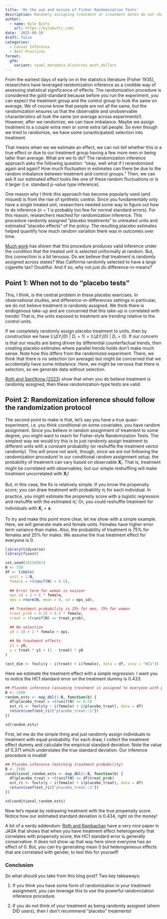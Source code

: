 ```yaml
---
title: 'On the use and misuse of Fisher Randomization Tests'
description: Randomly assigning treatment or treatment dates do not show observational estimators are robust (except in special cases)
author: 
  - name: Kyle Butts
    url: https://kylebutts.com/
date: '2025-09-18'
draft: false
categories:
  - Causal Inference
  - Best Practices
format:
  gfm:
    variant: +yaml_metadata_block+tex_math_dollars
---
```


From the earliest days of early on in the statistics literature (Fisher 1935), researchers have leveraged randomization inference as a credible way of assessing statistical significance of effects.
The randomization procedure is considered the gold-standard because before you run the experiment, you can expect the treatment group and the control group to look the same on average. 
We of course know that people are not all the same, but the randomization ensures us that the observable and unobservable characteristics all look the same (on average across experiments!). 
However, after we randomize, we can have imbalance. 
Maybe we assign treatment to a couple extra men or some extra tall people. 
So even though we tried to randomize, we have some (unanticipated) selection into treatment.

That means when we we estimate an effect, we can not tell whether this is a true effect or due to our treatment group having a few more men or being taller than average. 
What are we to do? 
The randomization inference approach asks the following question: "okay, well what if I rerandomized again and again? How much fluctuation in estimates can there be due to the random imbalance between treatment and control groups."
Then, we can ask if our estimated effect looks like one of these random fluctuations or is it larger (i.e. standard p-value type inference). 

One reason why I think this approach has become popularly used (and misued) is from the rise of synthetic control.
Since you fundamentally only have a single treated unit, researchers needed some way to figure out how to do inference ($n = 1$ is probably too few for normal standard errors).
For this reason, researchers reached for randomization inference. 
This procedure randomly assigned "placebo treatments" to untreated units and estimated "placebo effects" of the policy.
The resulting placebo estimates helped quantify how much random variation there was in outcomes over time.

[Much work](https://arxiv.org/pdf/2401.07152) has shown that this procedure produces valid inference under the condition that the treated unit is selected uniformally at random.
But, this connection is a bit tenuous. 
Do we believe that treatment is randomly assigned across states? 
Was California randomly selected to have a large cigarette tax? 
Doubtful. And if so, why not just do difference-in-means?

## Point 1: When not to do "placebo tests"

This, I think, is the central problem in these placebo exercises. 
In observational studies, and difference-in-differences settings in particular, we do not believe treatment is randomly assigned.
We think there is endogenous take-up and are concerned that this take-up is correlated with trends! 
That is, the units exposed to treatment are trending relative to the control units. 

If we completely randomly assign placebo treatment to units, then by construction we have $\mathbb{E}(\Delta Y_i(0) \ | \ D_i = 1) = \mathbb{E}(\Delta Y_i(0) \ | \ D_i = 0)$. 
If our concern is that our results are being driven by differential counterfactual trends, then creating placebo estimates where parallel trends holds don't make much sense.
Note how this differs from the randomized experiment.
There, we think that there is no selection (on average) but might be concerned that we accidentally have some imbalance. 
Here, we might be nervous that there is selection, so we generate data without selection. 

[Roth and Sant'Anna (2023)](https://psantanna.com/files/Roth_SantAnna_Staggered.pdf) show that when you do believe treatment is randomly assigned, then these randomization-type tests are valid.


## Point 2: Randomization inference should follow the randomization protocol


The second point to make is that, let's say you have a true quasi-experiment, i.e. you think conditional on some covariates, you have random assignment. 
Since you believe in random assignment of treatment to some degree, you might want to reach for Fisher-style Randomization Tests. 
The simplest way we would try this is to just randomly assign treatment to different units with a constant probability (or reshuffle the treatment vector randomly).
This will prove not work, though, since we are not following the randomization procedure! 
In our conditional random assignment setup, the probability of treatment can vary based on observable $\bm{X}_i$.
That is, treatment might be correlated with observables; but our simple reshuffling will make treatment uncorrelated with $\bm{X}_i$!

But, in this case, the fix is relatively simple.
If you know the propensity score, you can draw treatment with probability $\pi_i$ for each individual.
In practice, you might estimate the propensity score with a logistic regression and reshuffle with the estimated $\hat{\pi}_i$.
Or, you could reshuffle treatment for individuals with $\bm{X}_i = \bm{x}$.

To try and make this point more clear, let me show with a simple example.
Here, we will generate male and female units.
Females have higher error term variance than males.
Also, the probability of treatment is 75% for females and 25% for males.
We assume the true treatment effect for everyone is 0. 

```r
library(tidyverse)
library(fixest)

set.seed(20250981)
N <- 750
df <- tibble(
  unit = 1:N, 
  female = +(runif(N) > 0.5),
  
  ## Error term for woman is noisier
  eps_sd = 1 + 6 * female,
  eps = rnorm(N, mean = 0, sd = eps_sd),

  ## Treatment probability is 25% for men, 75% for women
  treat_prob = 0.25 + 0.5 * female,
  treat = +(runif(N) <= treat_prob),

  ## No selection
  y0 = 10 + 2 * female + eps,
  
  ## No treatment effects
  y1 = y0,
  y = treat * y1 + (1 - treat) * y0
)
```

```r
(est_dim <- feols(y ~ i(treat) + i(female), data = df, vcov = "HC1"))
```

Here we estimate the treatment effect with a simple regression.
I want you to notice the HC1 standard error on the treatment dummy is 0.433.

```r
## Placebo inference (assuming treatment is assigned to everyone with probability 50%)
B <- 2500
random_ests <- map_dbl(1:B, function(b) { 
  df$placebo_treat = +(runif(N) <= 0.5)
  est_ri <- feols(y ~ i(female) + i(placebo_treat), data = df)
  return(coef(est_ri)["placebo_treat::1"])
})

sd(random_ests)
```


First, let me do the simple thing and just randomly assign individuals to treatment with equal probability.
For each draw, I collect the treatment effect dummy and calculate the empirical standard deviation. 
Note the value of 0.371 which understates the true standard deviation. 
Our inference procedure is invalid!


```r
## Placebo inference (matching treatment probability)
B <- 2500
conditional_random_ests <- map_dbl(1:B, function(b) { 
  df$placebo_treat = +(runif(N) <= df$treat_prob)
  est_ri <- feols(y ~ i(female) + i(placebo_treat), data = df)
  return(coef(est_ri)["placebo_treat::1"])
})

sd(conditional_random_ests)
```

Now let's repeat by redrawing treatment with the true propensity score.
Notice how our estimated standard deviation is 0.434, right on the money! 

A bit of a nerdy addendum: [Roth and Rambachan](https://arxiv.org/pdf/2008.00602) have a very nice paper in JASA that shows that when you have treatment effect heterogeneity that correlates with propensity score, the HC1 standard error is generally conservative. 
It does not show up that way here since everyone has an effect of 0. 
But, you can try generating mean 0 but heterogeneous effects that are correlated with gender, to test this for yourself!


### Conclusion

So what should you take from this blog post? 
Two key takeaways:

1. If you think you have some form of randomization in your treatment assignment, you can leverage this to use the powerful randomization inference procedure.

2. If you do not think of your treatment as being randomly assigned (ahem DID users), then I don't recommend "placebo" treatments!





